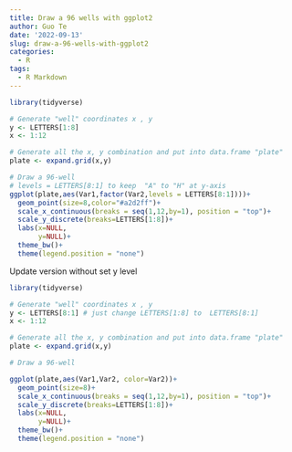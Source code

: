```yaml
---
title: Draw a 96 wells with ggplot2
author: Guo Te
date: '2022-09-13'
slug: draw-a-96-wells-with-ggplot2
categories:
  - R
tags:
  - R Markdown
---
```

```r
library(tidyverse)

# Generate "well" coordinates x , y
y <- LETTERS[1:8]
x <- 1:12

# Generate all the x, y combination and put into data.frame "plate"
plate <- expand.grid(x,y)

# Draw a 96-well
# levels = LETTERS[8:1] to keep  "A" to "H" at y-axis
ggplot(plate,aes(Var1,factor(Var2,levels = LETTERS[8:1])))+
  geom_point(size=8,color="#a2d2ff")+
  scale_x_continuous(breaks = seq(1,12,by=1), position = "top")+
  scale_y_discrete(breaks=LETTERS[1:8])+
  labs(x=NULL,
       y=NULL)+
  theme_bw()+
  theme(legend.position = "none")
```

Update version without set y level
```r
library(tidyverse)

# Generate "well" coordinates x , y
y <- LETTERS[8:1] # just change LETTERS[1:8] to  LETTERS[8:1]
x <- 1:12

# Generate all the x, y combination and put into data.frame "plate"
plate <- expand.grid(x,y)

# Draw a 96-well

ggplot(plate,aes(Var1,Var2, color=Var2))+
  geom_point(size=8)+
  scale_x_continuous(breaks = seq(1,12,by=1), position = "top")+
  scale_y_discrete(breaks=LETTERS[1:8])+
  labs(x=NULL,
       y=NULL)+
  theme_bw()+
  theme(legend.position = "none")
```

